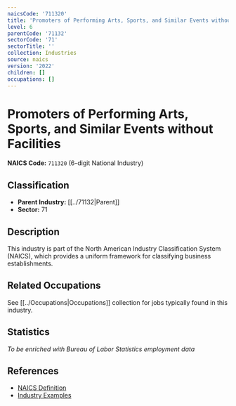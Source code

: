 ```yaml
---
naicsCode: '711320'
title: 'Promoters of Performing Arts, Sports, and Similar Events without Facilities'
level: 6
parentCode: '71132'
sectorCode: '71'
sectorTitle: ''
collection: Industries
source: naics
version: '2022'
children: []
occupations: []
---
```

# Promoters of Performing Arts, Sports, and Similar Events without Facilities

**NAICS Code:** `711320` (6-digit National Industry)

## Classification

- **Parent Industry:** [[../71132|Parent]]
- **Sector:** 71

## Description

This industry is part of the North American Industry Classification System (NAICS), which provides a uniform framework for classifying business establishments.

## Related Occupations

See [[../Occupations|Occupations]] collection for jobs typically found in this industry.

## Statistics

*To be enriched with Bureau of Labor Statistics employment data*

## References

- [NAICS Definition](https://www.census.gov/naics/)
- [Industry Examples](https://www.census.gov/naics/2022NAICS/)
